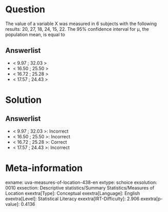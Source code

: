 Question
========

The value of a variable X was measured in 6 subjects with the following results: 20, 27, 18, 24, 15, 22. The 95% confidence interval for μ, the population mean, is equal to

Answerlist
----------

* < 9.97 ; 32.03 >
* < 16.50 ; 25.50 >
* < 16.72 ; 25.28 >
* < 17.57 ; 24.43 >

Solution
========

Answerlist
----------

* < 9.97 ; 32.03 >: Incorrect
* < 16.50 ; 25.50 >: Incorrect
* < 16.72 ; 25.28 >: Correct
* < 17.57 ; 24.43 >: Incorrect

Meta-information
================
exname: uva-measures-of-location-438-en
extype: schoice
exsolution: 0010
exsection: Descriptive statistics/Summary Statistics/Measures of Location
exextra[Type]: Conceptual
exextra[Language]: English
exextra[Level]: Statistical Literacy
exextra[IRT-Difficulty]: 2.906
exextra[p-value]: 0.4136
